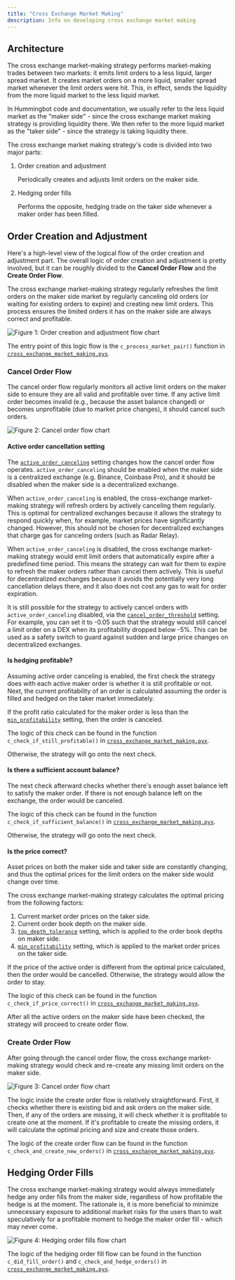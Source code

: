 ```yaml
---
title: "Cross Exchange Market Making"
description: Info on developing cross exchange market making
---
```


## Architecture

The cross exchange market-making strategy performs market-making trades between two markets: it emits limit orders to a less liquid, larger spread market. It creates market orders on a more liquid, smaller spread market whenever the limit orders were hit. This, in effect, sends the liquidity from the more liquid market to the less liquid market.

In Hummingbot code and documentation, we usually refer to the less liquid market as the "maker side" - since the cross exchange market making strategy is providing liquidity there. We then refer to the more liquid market as the "taker side" - since the strategy is taking liquidity there.

The cross exchange market making strategy's code is divided into two major parts:

1.  Order creation and adjustment

    Periodically creates and adjusts limit orders on the maker side.

2.  Hedging order fills

    Performs the opposite, hedging trade on the taker side whenever a maker order has been filled.

## Order Creation and Adjustment

Here's a high-level view of the logical flow of the order creation and adjustment part. The overall logic of order creation and adjustment is pretty involved, but it can be roughly divided to the **Cancel Order Flow** and the **Create Order Flow**.

The cross exchange market-making strategy regularly refreshes the limit orders on the maker side market by regularly canceling old orders (or waiting for existing orders to expire) and creating new limit orders. This process ensures the limited orders it has on the maker side are always correct and profitable.

![Figure 1: Order creation and adjustment flow chart](/img/xemm-flowchart-1.svg)

The entry point of this logic flow is the `c_process_market_pair()` function in [`cross_exchange_market_making.pyx`](https://github.com/CoinAlpha/hummingbot/blob/master/hummingbot/strategy/cross_exchange_market_making/cross_exchange_market_making.pyx).

### Cancel Order Flow

The cancel order flow regularly monitors all active limit orders on the maker side to ensure they are all valid and profitable over time. If any active limit order becomes invalid (e.g., because the asset balance changed) or becomes unprofitable (due to market price changes), it should cancel such orders.

![Figure 2: Cancel order flow chart](/img/xemm-flowchart-2.svg)

#### Active order cancellation setting

The [`active_order_canceling`](/strategies/cross-exchange-market-making/#active_order_canceling) setting changes how the cancel order flow operates. `active_order_canceling` should be enabled when the maker side is a centralized exchange (e.g. Binance, Coinbase Pro), and it should be disabled when the maker side is a decentralized exchange.

When `active_order_canceling` is enabled, the cross-exchange market-making strategy will refresh orders by actively canceling them regularly. This is optimal for centralized exchanges because it allows the strategy to respond quickly when, for example, market prices have significantly changed. However, this should not be chosen for decentralized exchanges that charge gas for canceling orders (such as Radar Relay).

When `active_order_canceling` is disabled, the cross exchange market-making strategy would emit limit orders that automatically expire after a predefined time period. This means the strategy can wait for them to expire to refresh the maker orders rather than cancel them actively. This is useful for decentralized exchanges because it avoids the potentially very long cancellation delays there, and it also does not cost any gas to wait for order expiration.

It is still possible for the strategy to actively cancel orders with `active_order_canceling` disabled, via the [`cancel_order_threshold`](/strategies/cross-exchange-market-making/#cancel_order_threshold) setting. For example, you can set it to -0.05 such that the strategy would still cancel a limit order on a DEX when its profitability dropped below -5%. This can be used as a safety switch to guard against sudden and large price changes on decentralized exchanges.

#### Is hedging profitable?

Assuming active order canceling is enabled, the first check the strategy does with each active maker order is whether it is still profitable or not. Next, the current profitability of an order is calculated assuming the order is filled and hedged on the taker market immediately.

If the profit ratio calculated for the maker order is less than the [`min_profitability`](/strategies/cross-exchange-market-making/#min_profitability) setting, then the order is canceled.

The logic of this check can be found in the function `c_check_if_still_profitable()` in [`cross_exchange_market_making.pyx`](https://github.com/CoinAlpha/hummingbot/blob/master/hummingbot/strategy/cross_exchange_market_making/cross_exchange_market_making.pyx).

Otherwise, the strategy will go onto the next check.

#### Is there a sufficient account balance?

The next check afterward checks whether there's enough asset balance left to satisfy the maker order. If there is not enough balance left on the exchange, the order would be canceled.

The logic of this check can be found in the function `c_check_if_sufficient_balance()` in [`cross_exchange_market_making.pyx`](https://github.com/CoinAlpha/hummingbot/blob/master/hummingbot/strategy/cross_exchange_market_making/cross_exchange_market_making.pyx).

Otherwise, the strategy will go onto the next check.

#### Is the price correct?

Asset prices on both the maker side and taker side are constantly changing, and thus the optimal prices for the limit orders on the maker side would change over time.

The cross exchange market-making strategy calculates the optimal pricing from the following factors:

1.  Current market order prices on the taker side.
2.  Current order book depth on the maker side.
3.  [`top_depth_tolerance`](/strategies/cross-exchange-market-making/#top_depth_tolerance) setting, which is applied to the order book depths on maker side.
4.  [`min_profitability`](/strategies/cross-exchange-market-making/#min_profitability) setting, which is applied to the market order prices on the taker side.

If the price of the active order is different from the optimal price calculated, then the order would be cancelled. Otherwise, the strategy would allow the order to stay.

The logic of this check can be found in the function `c_check_if_price_correct()` in [`cross_exchange_market_making.pyx`](https://github.com/CoinAlpha/hummingbot/blob/master/hummingbot/strategy/cross_exchange_market_making/cross_exchange_market_making.pyx).

After all the active orders on the maker side have been checked, the strategy will proceed to create order flow.

### Create Order Flow

After going through the cancel order flow, the cross exchange market-making strategy would check and re-create any missing limit orders on the maker side.

![Figure 3: Cancel order flow chart](/img/xemm-flowchart-3.svg)

The logic inside the create order flow is relatively straightforward. First, it checks whether there is existing bid and ask orders on the maker side. Then, if any of the orders are missing, it will check whether it is profitable to create one at the moment. If it's profitable to create the missing orders, it will calculate the optimal pricing and size and create those orders.

The logic of the create order flow can be found in the function `c_check_and_create_new_orders()` in [`cross_exchange_market_making.pyx`](https://github.com/CoinAlpha/hummingbot/blob/master/hummingbot/strategy/cross_exchange_market_making/cross_exchange_market_making.pyx).

## Hedging Order Fills

The cross exchange market-making strategy would always immediately hedge any order fills from the maker side, regardless of how profitable the hedge is at the moment. The rationale is, it is more beneficial to minimize unnecessary exposure to additional market risks for the users than to wait speculatively for a profitable moment to hedge the maker order fill - which may never come.

![Figure 4: Hedging order fills flow chart](/img/xemm-flowchart-4.svg)

The logic of the hedging order fill flow can be found in the function `c_did_fill_order()` and `c_check_and_hedge_orders()` in [`cross_exchange_market_making.pyx`](https://github.com/CoinAlpha/hummingbot/blob/master/hummingbot/strategy/cross_exchange_market_making/cross_exchange_market_making.pyx).
